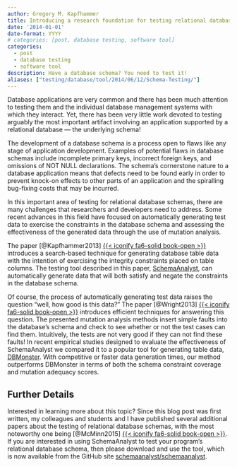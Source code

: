 ```yaml
---
author: Gregory M. Kapfhammer
title: Introducing a research foundation for testing relational database schemas
date: '2014-01-01'
date-format: YYYY
# categories: [post, database testing, software tool]
categories:
  - post
  - database testing
  - software tool
description: Have a database schema? You need to test it!
aliases: ["testing/database/tool/2014/06/12/Schema-Testing/"]
---
```


Database applications are very common and there has been much attention to
testing them and the individual database management systems with which they
interact. Yet, there has been very little work devoted to testing arguably the
most important artifact involving an application supported by a relational
database &mdash; the underlying schema!

The development of a database schema is a process open to flaws like any stage
of application development. Examples of potential flaws in database schemas
include incomplete primary keys, incorrect foreign keys, and omissions of NOT
NULL declarations. The schema's cornerstone nature to a database application
means that defects need to be found early in order to prevent knock-on effects
to other parts of an application and the spiralling bug-fixing costs that may be
incurred.

In this important area of testing for relational database schemas, there are
many challenges that researchers and developers need to address. Some recent
advances in this field have focused on automatically generating test data to
exercise the constraints in the database schema and assessing the effectiveness
of the generated data through the use of mutation analysis.

The paper [@Kapfhammer2013] [{{< iconify fa6-solid book-open
>}}](/research/papers/kapfhammer2013/index.qmd) introduces a search-based
technique for generating database table data with the intention of exercising
the integrity constraints placed on table columns. The testing tool described
in this paper, <a href="http://schemaanalyst.org/">SchemaAnalyst</a>, can
automatically generate data that will both satisfy and negate the constraints
in the database schema. </p>

Of course, the process of automatically generating test data raises the
question "well, how good is this data?" The paper [@Wright2013] [{{< iconify
fa6-solid book-open
>}}](/research/papers/wright2013/index.qmd) introduces efficient
techniques for answering this question. The presented mutation analysis methods
insert simple faults into the database's schema and check to see whether or not
the test cases can find them. Intuitively, the tests are not very good if they
can not find these faults! In recent empirical studies designed to evaluate the
effectiveness of SchemaAnalyst we compared it to a popular tool for generating
table data, <a href="http://dbmonster.sourceforge.net/">DBMonster</a>. With
competitive or faster data generation times, our method outperforms DBMonster
in terms of both the schema constraint coverage and mutation adequacy scores.

::: {.callout-note appearance="simple"}

## Further Details

Interested in learning more about this topic? Since this blog post was first
written, my colleagues and students and I have published several additional
papers about the testing of relational database schemas, with the most
noteworthy one being [@McMinn2015] [{{< iconify fa6-solid book-open
>}}](/research/papers/mcminn2015/index.qmd). If you are interested in using
SchemaAnalyst to test your program's relational database schema, then please
download and use the tool, which is now available from the GitHub site <a
href="https://github.com/schemaanalyst/schemaanalyst">schemaanalyst/schemaanalyst</a>.

:::
